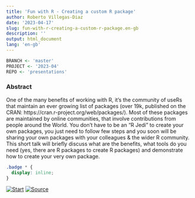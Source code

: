 ```yaml
---
title: 'Fun with R - Creating a custom R package'
author: Roberto Villegas-Diaz
date: '2023-04-17'
slug: fun-with-r-creating-a-custom-r-package.en-gb
description: ''
output: html_document
lang: 'en-gb'
---
```


```r
BRANCH <- 'master'
PROJECT <- '2023-04'
REPO <- 'presentations'
```

### Abstract

One of the many benefits of working with R, it’s the community of useRs that maintain an ever growing list of packages (over 19k, published on the CRAN: https://cran.r-project.org/web/packages/). Most of these packages are maintained by online communities, that involve contributions from people around the World. You don’t have to be an “R Jedi” to create your own packages, you just need to follow few steps and you soon will be sharing your own packages with your colleagues & the wider R community. This short talk will briefly discuss what are the benefits, what tools do you need (yes, there are R packages to create R packages) and demonstrate how to create your very own package. 

```css
.badge * {
  display: inline;
}
```

<!-- badges: start -->
[![Start](https://img.shields.io/badge/Start-red.svg?style=for-the-badge&logo=peertube&logoColor=white)](/`r REPO`/`r PROJECT`){.badge} 
[![Source](https://img.shields.io/badge/Source-black.svg?style=for-the-badge&logo=github)](https://github.com/villegar/`r REPO`/tree/`r BRANCH`/`r PROJECT`){.badge}
<!-- badges: end -->
